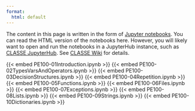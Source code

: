 ```yaml
---
format:
  html: default
---
```


::: {.callout-note}

The content in this page is written in the form of [Jupyter
notebooks][jupyter].  You can read the HTML version of the notebooks
here.  However, you will likely want to open and run the notebooks in
a JupyterHub instance, such as [CLASSE JupyterHub][classe-jupyterhub].
See [CLASSE Wiki][classe-wiki-jupyterhub] for details.

[jupyter]: https://en.wikipedia.org/wiki/Project_Jupyter
[classe-jupyterhub]: https://jupyterhub.classe.cornell.edu/
[classe-wiki-jupyterhub]: https://wiki.classe.cornell.edu/Computing/JupyterHub

:::

{{< embed PE100-01Introduction.ipynb  >}}
{{< embed PE100-02TypesVarsAndOperators.ipynb  >}}
{{< embed PE100-03DecisionStructures.ipynb  >}}
{{< embed PE100-04Repetition.ipynb  >}}
{{< embed PE100-05Functions.ipynb  >}}
{{< embed PE100-06Files.ipynb  >}}
{{< embed PE100-07Exceptions.ipynb  >}}
{{< embed PE100-08Lists.ipynb  >}}
{{< embed PE100-09Strings.ipynb  >}}
{{< embed PE100-10Dictionaries.ipynb  >}}
